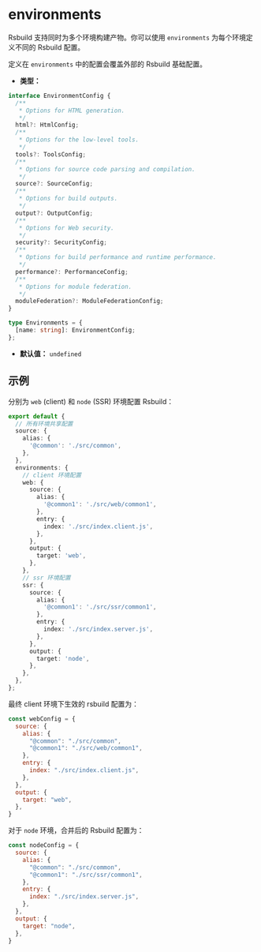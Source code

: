 # environments

Rsbuild 支持同时为多个环境构建产物。你可以使用  `environments`  为每个环境定义不同的 Rsbuild 配置。

定义在 `environments` 中的配置会覆盖外部的 Rsbuild 基础配置。

- **类型：**

```ts
interface EnvironmentConfig {
  /**
   * Options for HTML generation.
   */
  html?: HtmlConfig;
  /**
   * Options for the low-level tools.
   */
  tools?: ToolsConfig;
  /**
   * Options for source code parsing and compilation.
   */
  source?: SourceConfig;
  /**
   * Options for build outputs.
   */
  output?: OutputConfig;
  /**
   * Options for Web security.
   */
  security?: SecurityConfig;
  /**
   * Options for build performance and runtime performance.
   */
  performance?: PerformanceConfig;
  /**
   * Options for module federation.
   */
  moduleFederation?: ModuleFederationConfig;
}

type Environments = {
  [name: string]: EnvironmentConfig;
};
```

- **默认值：** `undefined`

## 示例

分别为 `web` (client) 和 `node` (SSR) 环境配置 Rsbuild：

```ts title="rsbuild.config.ts"
export default {
  // 所有环境共享配置
  source: {
    alias: {
      '@common': './src/common',
    },
  },
  environments: {
    // client 环境配置
    web: {
      source: {
        alias: {
          '@common1': './src/web/common1',
        },
        entry: {
          index: './src/index.client.js',
        },
      },
      output: {
        target: 'web',
      },
    },
    // ssr 环境配置
    ssr: {
      source: {
        alias: {
          '@common1': './src/ssr/common1',
        },
        entry: {
          index: './src/index.server.js',
        },
      },
      output: {
        target: 'node',
      },
    },
  },
};
```

最终 client 环境下生效的 rsbuild 配置为：

```js
const webConfig = {
  source: {
    alias: {
      "@common": "./src/common",
      "@common1": "./src/web/common1",
    },
    entry: {
      index: "./src/index.client.js",
    },
  },
  output: {
    target: "web",
  },
}
```

对于 `node` 环境，合并后的 Rsbuild 配置为：

```js
const nodeConfig = {
  source: {
    alias: {
      "@common": "./src/common",
      "@common1": "./src/ssr/common1",
    },
    entry: {
      index: "./src/index.server.js",
    },
  },
  output: {
    target: "node",
  },
}
```
